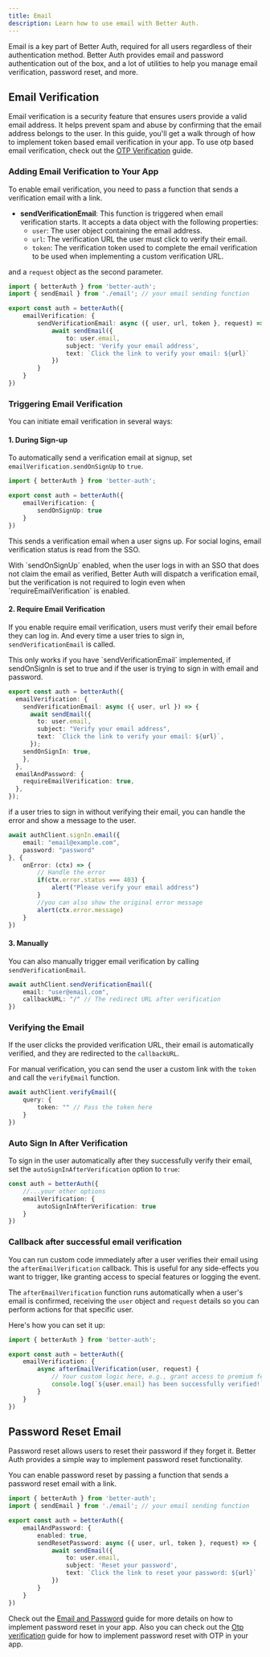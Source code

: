 ```yaml
---
title: Email
description: Learn how to use email with Better Auth.
---
```


Email is a key part of Better Auth, required for all users regardless of their authentication method. Better Auth provides email and password authentication out of the box, and a lot of utilities to help you manage email verification, password reset, and more.


## Email Verification

Email verification is a security feature that ensures users provide a valid email address. It helps prevent spam and abuse by confirming that the email address belongs to the user. In this guide, you'll get a walk through of how to implement token based email verification in your app.
To use otp based email verification, check out the [OTP Verification](/docs/plugins/email-otp) guide.

### Adding Email Verification to Your App

To enable email verification, you need to pass a function that sends a verification email with a link.

- **sendVerificationEmail**: This function is triggered when email verification starts. It accepts a data object with the following properties:
  - `user`: The user object containing the email address.
  - `url`: The verification URL the user must click to verify their email.
  - `token`: The verification token used to complete the email verification to be used when implementing a custom verification URL.

and a `request` object as the second parameter.

```ts title="auth.ts"
import { betterAuth } from 'better-auth';
import { sendEmail } from './email'; // your email sending function

export const auth = betterAuth({
    emailVerification: {
        sendVerificationEmail: async ({ user, url, token }, request) => {
            await sendEmail({
                to: user.email,
                subject: 'Verify your email address',
                text: `Click the link to verify your email: ${url}`
            })
        }
    }
})
```

### Triggering Email Verification

You can initiate email verification in several ways:

#### 1. During Sign-up

To automatically send a verification email at signup, set `emailVerification.sendOnSignUp` to `true`. 

```ts title="auth.ts"
import { betterAuth } from 'better-auth';

export const auth = betterAuth({
    emailVerification: {
        sendOnSignUp: true
    }
})
```

This sends a verification email when a user signs up. For social logins, email verification status is read from the SSO.

<Callout>
    With `sendOnSignUp` enabled, when the user logs in with an SSO that does not claim the email as verified, Better Auth will dispatch a verification email, but the verification is not required to login even when `requireEmailVerification` is enabled.
</Callout>

#### 2. Require Email Verification

If you enable require email verification, users must verify their email before they can log in. And every time a user tries to sign in, `sendVerificationEmail` is called.

<Callout>
    This only works if you have `sendVerificationEmail` implemented, if sendOnSignIn is set to true and if the user is trying to sign in with email and password.
</Callout>

```ts title="auth.ts"
export const auth = betterAuth({
  emailVerification: {
    sendVerificationEmail: async ({ user, url }) => {
      await sendEmail({
        to: user.email,
        subject: "Verify your email address",
        text: `Click the link to verify your email: ${url}`,
      });
    sendOnSignIn: true,
    },
  },
  emailAndPassword: {
    requireEmailVerification: true,
  },
});
```

if a user tries to sign in without verifying their email, you can handle the error and show a message to the user.

```ts title="auth-client.ts"
await authClient.signIn.email({
    email: "email@example.com",
    password: "password"
}, {
    onError: (ctx) => {
        // Handle the error
        if(ctx.error.status === 403) {
            alert("Please verify your email address")
        }
        //you can also show the original error message
        alert(ctx.error.message)
    }
})
```

#### 3. Manually

You can also manually trigger email verification by calling `sendVerificationEmail`.

```ts
await authClient.sendVerificationEmail({
    email: "user@email.com",
    callbackURL: "/" // The redirect URL after verification
})
```

### Verifying the Email

If the user clicks the provided verification URL, their email is automatically verified, and they are redirected to the `callbackURL`.

For manual verification, you can send the user a custom link with the `token` and call the `verifyEmail` function.

```ts
await authClient.verifyEmail({
    query: {
        token: "" // Pass the token here
    }
})
```

### Auto Sign In After Verification

To sign in the user automatically after they successfully verify their email, set the `autoSignInAfterVerification` option to `true`:

```ts
const auth = betterAuth({
    //...your other options
    emailVerification: {
        autoSignInAfterVerification: true
    }
})
```

### Callback after successful email verification

You can run custom code immediately after a user verifies their email using the `afterEmailVerification` callback. This is useful for any side-effects you want to trigger, like granting access to special features or logging the event.

The `afterEmailVerification` function runs automatically when a user's email is confirmed, receiving the `user` object and `request` details so you can perform actions for that specific user.

Here's how you can set it up:

```ts title="auth.ts"
import { betterAuth } from 'better-auth';

export const auth = betterAuth({
    emailVerification: {
        async afterEmailVerification(user, request) {
            // Your custom logic here, e.g., grant access to premium features
            console.log(`${user.email} has been successfully verified!`);
        }
    }
})
```

## Password Reset Email

Password reset allows users to reset their password if they forget it. Better Auth provides a simple way to implement password reset functionality.

You can enable password reset by passing a function that sends a password reset email with a link.

```ts title="auth.ts"
import { betterAuth } from 'better-auth';
import { sendEmail } from './email'; // your email sending function

export const auth = betterAuth({
    emailAndPassword: {
        enabled: true,
        sendResetPassword: async ({ user, url, token }, request) => {
            await sendEmail({
                to: user.email,
                subject: 'Reset your password',
                text: `Click the link to reset your password: ${url}`
            })
        }
    }
})
```

Check out the [Email and Password](/docs/authentication/email-password#forget-password) guide for more details on how to implement password reset in your app.
Also you can check out the [Otp verification](/docs/plugins/email-otp#reset-password) guide for how to implement password reset with OTP in your app.
